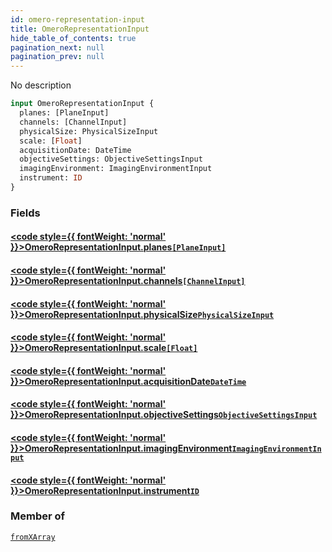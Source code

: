 ```yaml
---
id: omero-representation-input
title: OmeroRepresentationInput
hide_table_of_contents: true
pagination_next: null
pagination_prev: null
---
```








No description

```graphql
input OmeroRepresentationInput {
  planes: [PlaneInput]
  channels: [ChannelInput]
  physicalSize: PhysicalSizeInput
  scale: [Float]
  acquisitionDate: DateTime
  objectiveSettings: ObjectiveSettingsInput
  imagingEnvironment: ImagingEnvironmentInput
  instrument: ID
}
```


### Fields

#### [<code style={{ fontWeight: 'normal' }}>OmeroRepresentationInput.<b>planes</b></code>](#)<Bullet />[`[PlaneInput]`](/docs/schemas/mikro/inputs/plane-input) <Badge class="secondary" text="list"/> <Badge class="secondary" text="input"/>
> 
> 

#### [<code style={{ fontWeight: 'normal' }}>OmeroRepresentationInput.<b>channels</b></code>](#)<Bullet />[`[ChannelInput]`](/docs/schemas/mikro/inputs/channel-input) <Badge class="secondary" text="list"/> <Badge class="secondary" text="input"/>
> 
> 

#### [<code style={{ fontWeight: 'normal' }}>OmeroRepresentationInput.<b>physicalSize</b></code>](#)<Bullet />[`PhysicalSizeInput`](/docs/schemas/mikro/inputs/physical-size-input) <Badge class="secondary" text="input"/>
> 
> 

#### [<code style={{ fontWeight: 'normal' }}>OmeroRepresentationInput.<b>scale</b></code>](#)<Bullet />[`[Float]`](/docs/schemas/mikro/scalars/float) <Badge class="secondary" text="list"/> <Badge class="secondary" text="scalar"/>
> 
> 

#### [<code style={{ fontWeight: 'normal' }}>OmeroRepresentationInput.<b>acquisitionDate</b></code>](#)<Bullet />[`DateTime`](/docs/schemas/mikro/scalars/date-time) <Badge class="secondary" text="scalar"/>
> 
> 

#### [<code style={{ fontWeight: 'normal' }}>OmeroRepresentationInput.<b>objectiveSettings</b></code>](#)<Bullet />[`ObjectiveSettingsInput`](/docs/schemas/mikro/inputs/objective-settings-input) <Badge class="secondary" text="input"/>
> 
> 

#### [<code style={{ fontWeight: 'normal' }}>OmeroRepresentationInput.<b>imagingEnvironment</b></code>](#)<Bullet />[`ImagingEnvironmentInput`](/docs/schemas/mikro/inputs/imaging-environment-input) <Badge class="secondary" text="input"/>
> 
> 

#### [<code style={{ fontWeight: 'normal' }}>OmeroRepresentationInput.<b>instrument</b></code>](#)<Bullet />[`ID`](/docs/schemas/mikro/scalars/id) <Badge class="secondary" text="scalar"/>
> 
> 



### Member of

[`fromXArray`](/docs/schemas/mikro/mutations/from-xarray)  <Badge class="secondary" text="mutation"/>




